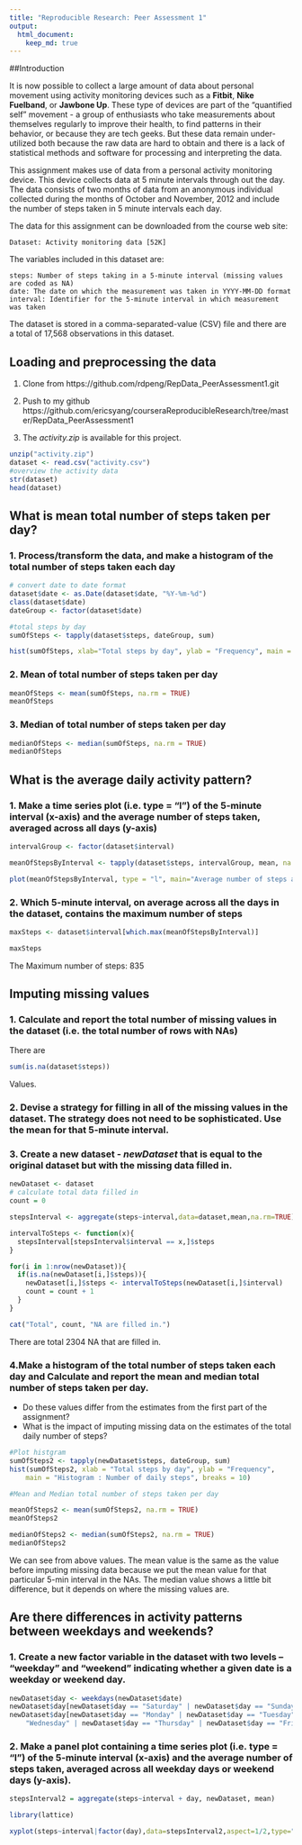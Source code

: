 ```yaml
---
title: "Reproducible Research: Peer Assessment 1"
output: 
  html_document:
    keep_md: true
---
```


##Introduction

It is now possible to collect a large amount of data about personal movement using activity monitoring devices such as a **Fitbit**, **Nike Fuelband**, or **Jawbone Up**. These type of devices are part of the "quantified self" movement - a group of enthusiasts who take measurements about themselves regularly to improve their health, to find patterns in their behavior, or because they are tech geeks. But these data remain under-utilized both because the raw data are hard to obtain and there is a lack of statistical methods and software for processing and interpreting the data.

This assignment makes use of data from a personal activity monitoring device. This device collects data at 5 minute intervals through out the day. The data consists of two months of data from an anonymous individual collected during the months of October and November, 2012 and include the number of steps taken in 5 minute intervals each day.

The data for this assignment can be downloaded from the course web site:

    Dataset: Activity monitoring data [52K]

The variables included in this dataset are:

    steps: Number of steps taking in a 5-minute interval (missing values are coded as NA)
    date: The date on which the measurement was taken in YYYY-MM-DD format
    interval: Identifier for the 5-minute interval in which measurement was taken

The dataset is stored in a comma-separated-value (CSV) file and there are a total of 17,568 observations in this dataset.

## Loading and preprocessing the data
  1. Clone from https://github.com/rdpeng/RepData_PeerAssessment1.git
  
  2. Push to my github https://github.com/ericsyang/courseraReproducibleResearch/tree/master/RepData_PeerAssessment1
  
  3. The *activity.zip* is available for this project.

```r

unzip("activity.zip")
dataset <- read.csv("activity.csv")
#overview the activity data
str(dataset)
head(dataset)
```

## What is mean total number of steps taken per day?
### 1. Process/transform the data, and make a histogram of the total number of steps taken each day

```r
# convert date to date format
dataset$date <- as.Date(dataset$date, "%Y-%m-%d")
class(dataset$date)
dateGroup <- factor(dataset$date)

#total steps by day
sumOfSteps <- tapply(dataset$steps, dateGroup, sum)

hist(sumOfSteps, xlab="Total steps by day", ylab = "Frequency", main = "Histogram(Number of daily steps)", breaks = 10)

```

### 2. Mean of total number of steps taken per day
```r
meanOfSteps <- mean(sumOfSteps, na.rm = TRUE)
meanOfSteps
```

### 3. Median of total number of steps taken per day
```r
medianOfSteps <- median(sumOfSteps, na.rm = TRUE)
medianOfSteps
```

## What is the average daily activity pattern?

### 1. Make a time series plot (i.e. type = "l") of the 5-minute interval (x-axis) and the average number of steps taken, averaged across all days (y-axis)
```r

intervalGroup <- factor(dataset$interval)

meanOfStepsByInterval <- tapply(dataset$steps, intervalGroup, mean, na.rm = TRUE)

plot(meanOfStepsByInterval, type = "l", main="Average number of steps averaged over all days", xlab="Interval", ylab="Average number of steps")

```
### 2. Which 5-minute interval, on average across all the days in the dataset, contains the maximum number of steps
```r
maxSteps <- dataset$interval[which.max(meanOfStepsByInterval)]

maxSteps

```

The Maximum number of steps: 835

## Imputing missing values

### 1. Calculate and report the total number of missing values in the dataset (i.e. the total number of rows with NAs)

There are 
```r
sum(is.na(dataset$steps))
```
Values.

### 2. Devise a strategy for filling in all of the missing values in the dataset. The strategy does not need to be sophisticated. Use the mean for that 5-minute interval.
### 3. Create a new dataset - *newDataset* that is equal to the original dataset but with the missing data filled in.

```r
newDataset <- dataset
# calculate total data filled in
count = 0

stepsInterval <- aggregate(steps~interval,data=dataset,mean,na.rm=TRUE)

intervalToSteps <- function(x){
  stepsInterval[stepsInterval$interval == x,]$steps
} 

for(i in 1:nrow(newDataset)){
  if(is.na(newDataset[i,]$steps)){
    newDataset[i,]$steps <- intervalToSteps(newDataset[i,]$interval)
    count = count + 1
  }
}

cat("Total", count, "NA are filled in.")
```

There are total 2304 NA that are filled in.  

### 4.Make a histogram of the total number of steps taken each day and Calculate and report the mean and median total number of steps taken per day. 
  - Do these values differ from the estimates from the first part of the assignment?   
  - What is the impact of imputing missing data on the estimates of the total daily number of steps?

```r
#Plot histgram
sumOfSteps2 <- tapply(newDataset$steps, dateGroup, sum)
hist(sumOfSteps2, xlab = "Total steps by day", ylab = "Frequency", 
    main = "Histogram : Number of daily steps", breaks = 10)

#Mean and Median total number of steps taken per day

meanOfSteps2 <- mean(sumOfSteps2, na.rm = TRUE)
meanOfSteps2

medianOfSteps2 <- median(sumOfSteps2, na.rm = TRUE)
medianOfSteps2

```

We can see from above values. The mean value is the same as the value before imputing missing data because we put the mean value for that particular 5-min interval in the NAs. The median value shows a little bit difference, but it depends on where the missing values are.


## Are there differences in activity patterns between weekdays and weekends?

### 1. Create a new factor variable in the dataset with two levels -- "weekday" and "weekend" indicating whether a given date is a weekday or weekend day.

```r
newDataset$day <- weekdays(newDataset$date)
newDataset$day[newDataset$day == "Saturday" | newDataset$day == "Sunday"] <- "weekend"
newDataset$day[newDataset$day == "Monday" | newDataset$day == "Tuesday" | newDataset$day == 
    "Wednesday" | newDataset$day == "Thursday" | newDataset$day == "Friday"] <- "weekday"
```

### 2. Make a panel plot containing a time series plot (i.e. type = "l") of the 5-minute interval (x-axis) and the average number of steps taken, averaged across all weekday days or weekend days (y-axis). 

```r

stepsInterval2 = aggregate(steps~interval + day, newDataset, mean)

library(lattice)

xyplot(steps~interval|factor(day),data=stepsInterval2,aspect=1/2,type="l", xlab="Interval", ylab = "Number of Steps")

```